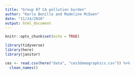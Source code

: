 ```yaml
---
title: "Group 07 CA pollution burden"
author: "Karla Bonilla and Madeline McEwen"
date: "11/24/2020"
output: html_document
---
```


```r
knitr::opts_chunk$set(echo = TRUE)
```

```r
library(tidyverse)
library(here)
library(janitor)
```

```r
ces <- read.csv(here("data", "ces3demographics.csv")) %>%
  clean_names()

```

